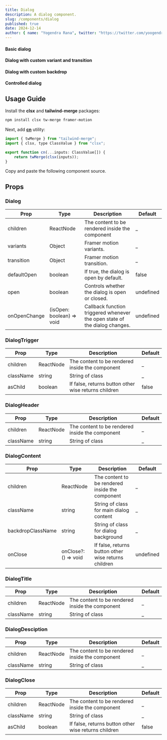 ```yaml
---
title: Dialog
description: A dialog component.
slug: /components/dialog
published: true
date: 2024-12-14
author: { name: "Yogendra Rana", twitter: "https://twitter.com/yoogendra_rana" }
---
```


#### Basic dialog
<ComponentCodePreview category="examples" name="dialog-basic" />

#### Dialog with custom variant and transition
<ComponentCodePreview category="examples" name="dialog-custom-variant-transition" />

#### Dialog with custom backdrop
<ComponentCodePreview category="examples" name="dialog-custom-backdrop" />

#### Controlled dialog
<ComponentCodePreview category="examples" name="dialog-controlled" />

## Usage Guide

Install the **clsx** and **tailwind-merge** packages:
```bash
npm install clsx tw-merge framer-motion
```

Next, add [**cn**](https://github.com/yogendrarana/craftui/blob/master/src/lib/utils.ts) utility:
```jsx
import { twMerge } from "tailwind-merge";
import { clsx, type ClassValue } from "clsx";

export function cn(...inputs: ClassValue[]) {
    return twMerge(clsx(inputs));
}
```

Copy and paste the following component source.
<ComponentSource name="dialog" category="components" />

## Props

### Dialog

| Prop         | Type                       | Description                                                                | Default         |
| -----------  | -------------------------- | -------------------------------------------------------------------------- | --------------- |
| children     | ReactNode                  | The content to be rendered inside the component                            | _               |
| variants     | Object                     | Framer motion variants.                                                    | _               |
| transition   | Object                     | Framer motion transition.                                                  | _               |
| defaultOpen  | boolean                    | If true, the dialog is open by default.                                    | false           |
| open         | boolean                    | Controls whether the dialog is open or closed.                             | undefined       |
| onOpenChange | (isOpen: boolean) => void  | Callback function triggered whenever the open state of the dialog changes. | undefined       |

### DialogTrigger

| Prop         | Type              | Description                                             | Default |
| -----------  | ----------------- | ------------------------------------------------------- | ------- |
| children     | ReactNode         | The content to be rendered inside the component         | _       |
| className    | string            | String of class                                         | _       |
| asChild      | boolean           | If false, returns button other wise returns children    | false   |
 
### DialogHeader

| Prop         | Type              | Description                                             | Default |
| -----------  | ----------------- | ------------------------------------------------------- | ------- |
| children     | ReactNode         | The content to be rendered inside the component         | _       |
| className    | string            | String of class                                         | _       |

### DialogContent

| Prop                 | Type                   | Description                                                          | Default     |
| -------------------  | ---------------------- | -------------------------------------------------------------------- | ----------- |
| children             | ReactNode              | The content to be rendered inside the component                      | _           |
| className            | string                 | String of class for main dialog content                              | _           |
| backdropClassName    | string                 | String of class for dialog background                                | _           |
| onClose              | onClose?: () => void   | If false, returns button other wise returns children                 | undefined   |

### DialogTitle

| Prop         | Type              | Description                                             | Default |
| -----------  | ----------------- | ------------------------------------------------------- | ------- |
| children     | ReactNode         | The content to be rendered inside the component         | _       |
| className    | string            | String of class                                         | _       |

### DialogDesciption

| Prop         | Type              | Description                                             | Default |
| -----------  | ----------------- | ------------------------------------------------------- | ------- |
| children     | ReactNode         | The content to be rendered inside the component         | _       |
| className    | string            | String of class                                         | _       |

### DialogClose

| Prop         | Type              | Description                                             | Default |
| -----------  | ----------------- | ------------------------------------------------------- | ------- |
| children     | ReactNode         | The content to be rendered inside the component         | _       |
| className    | string            | String of class                                         | _       |
| asChild      | boolean           | If false, returns button other wise returns children    | false   |